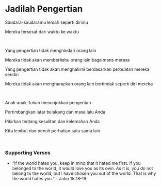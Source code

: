 # Jadilah Pengertian

Saudara-saudaramu lemah seperti dirimu

Mereka tersesat dari waktu ke waktu

<br />

Yang pengertian tidak menghindari orang lain

Mereka tidak akan memberitahu orang lain bagaimana merasa

Yang pengertian tidak akan menghakimi berdasarkan perbuatan mereka sendiri

Mereka tidak akan mengharapkan orang lain bertindak seperti diri mereka

<br />

Anak-anak Tuhan menunjukkan pengertian

Pertimbangkan latar belakang dan masa lalu Anda

Pikirkan tentang kesulitan dan kelemahan Anda

Kita lembut dan penuh perhatian satu sama lain

<br />

### Supporting Verses

- “If the world hates you, keep in mind that it hated me first. If you belonged to the world, it would love you as its own. As it is, you do not belong to the world, but I have chosen you out of the world. That is why the world hates you.” - John 15:18-19